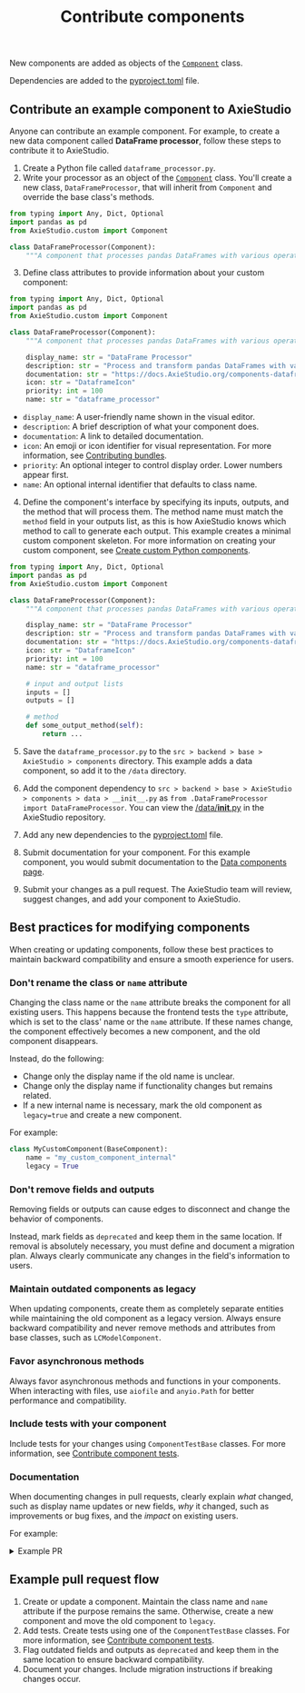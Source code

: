 ﻿---
title: Contribute components
slug: /contributing-components
---


New components are added as objects of the [`Component`](https://github.com/AxieStudio-ai/AxieStudio/blob/main/src/backend/base/AxieStudio/custom/custom_component/component.py) class.

Dependencies are added to the [pyproject.toml](https://github.com/AxieStudio-ai/AxieStudio/blob/main/pyproject.toml#L148) file.

## Contribute an example component to AxieStudio

Anyone can contribute an example component. For example, to create a new data component called **DataFrame processor**, follow these steps to contribute it to AxieStudio.

1. Create a Python file called `dataframe_processor.py`.
2. Write your processor as an object of the [`Component`](https://github.com/AxieStudio-ai/AxieStudio/blob/main/src/backend/base/AxieStudio/custom/custom_component/component.py) class. You'll create a new class, `DataFrameProcessor`, that will inherit from `Component` and override the base class's methods.

```python
from typing import Any, Dict, Optional
import pandas as pd
from AxieStudio.custom import Component

class DataFrameProcessor(Component):
    """A component that processes pandas DataFrames with various operations."""
```

3. Define class attributes to provide information about your custom component:
```python
from typing import Any, Dict, Optional
import pandas as pd
from AxieStudio.custom import Component

class DataFrameProcessor(Component):
    """A component that processes pandas DataFrames with various operations."""

    display_name: str = "DataFrame Processor"
    description: str = "Process and transform pandas DataFrames with various operations like filtering, sorting, and aggregation."
    documentation: str = "https://docs.AxieStudio.org/components-dataframe-processor"
    icon: str = "DataframeIcon"
    priority: int = 100
    name: str = "dataframe_processor"
```

   * `display_name`: A user-friendly name shown in the visual editor.
   * `description`: A brief description of what your component does.
   * `documentation`: A link to detailed documentation.
   * `icon`: An emoji or icon identifier for visual representation.
    For more information, see [Contributing bundles](/contributing-bundles#add-the-bundle-to-the-frontend-folder).
   * `priority`: An optional integer to control display order. Lower numbers appear first.
   * `name`: An optional internal identifier that defaults to class name.

4. Define the component's interface by specifying its inputs, outputs, and the method that will process them. The method name must match the `method` field in your outputs list, as this is how AxieStudio knows which method to call to generate each output.
This example creates a minimal custom component skeleton.
For more information on creating your custom component, see [Create custom Python components](/components-custom-components).
```python
from typing import Any, Dict, Optional
import pandas as pd
from AxieStudio.custom import Component

class DataFrameProcessor(Component):
    """A component that processes pandas DataFrames with various operations."""

    display_name: str = "DataFrame Processor"
    description: str = "Process and transform pandas DataFrames with various operations like filtering, sorting, and aggregation."
    documentation: str = "https://docs.AxieStudio.org/components-dataframe-processor"
    icon: str = "DataframeIcon"
    priority: int = 100
    name: str = "dataframe_processor"

    # input and output lists
    inputs = []
    outputs = []

    # method
    def some_output_method(self):
        return ...
```

5. Save the `dataframe_processor.py` to the `src > backend > base > AxieStudio > components` directory.
This example adds a data component, so add it to the `/data` directory.

6. Add the component dependency to `src > backend > base > AxieStudio > components > data > __init__.py` as `from .DataFrameProcessor import DataFrameProcessor`.
You can view the [/data/__init__.py](https://github.com/AxieStudio-ai/AxieStudio/blob/dev/src/backend/base/AxieStudio/components/data/__init__.py) in the AxieStudio repository.

7. Add any new dependencies to the [pyproject.toml](https://github.com/AxieStudio-ai/AxieStudio/blob/main/pyproject.toml#L20) file.

8. Submit documentation for your component. For this example component, you would submit documentation to the [Data components page](https://github.com/AxieStudio-ai/AxieStudio/blob/main/docs/docs/Components/components-data.mdx).

9. Submit your changes as a pull request. The AxieStudio team will review, suggest changes, and add your component to AxieStudio.

## Best practices for modifying components

When creating or updating components, follow these best practices to maintain backward compatibility and ensure a smooth experience for users.

### Don't rename the class or `name` attribute

Changing the class name or the `name` attribute breaks the component for all existing users. This happens because the frontend tests the `type` attribute, which is set to the class' name or the `name` attribute. If these names change, the component effectively becomes a new component, and the old component disappears.

Instead, do the following:
* Change only the display name if the old name is unclear.
* Change only the display name if functionality changes but remains related.
* If a new internal name is necessary, mark the old component as `legacy=true` and create a new component.

For example:
```python
class MyCustomComponent(BaseComponent):
    name = "my_custom_component_internal"
    legacy = True
```

### Don't remove fields and outputs

Removing fields or outputs can cause edges to disconnect and change the behavior of components.

Instead, mark fields as `deprecated` and keep them in the same location. If removal is absolutely necessary, you must define and document a migration plan. Always clearly communicate any changes in the field's information to users.

### Maintain outdated components as legacy

When updating components, create them as completely separate entities while maintaining the old component as a legacy version. Always ensure backward compatibility and never remove methods and attributes from base classes, such as `LCModelComponent`.

### Favor asynchronous methods

Always favor asynchronous methods and functions in your components. When interacting with files, use `aiofile` and `anyio.Path` for better performance and compatibility.

### Include tests with your component

Include tests for your changes using `ComponentTestBase` classes. For more information, see [Contribute component tests](/contributing-component-tests).

### Documentation

When documenting changes in pull requests, clearly explain *what* changed, such as display name updates or new fields, *why* it changed, such as improvements or bug fixes, and the *impact* on existing users.

For example:

<details>
<summary>Example PR</summary>

```markdown
# Pull request with changes to Notify component

This pull request updates the Notify component.

## What changed
- Added new `timeout` field to control how long the component waits for a response.
- Renamed `message` field to `notification_text` for clarity.
- Added support for async operations.
- Deprecated the `retry_count` field in favor of `max_retries`.

## Why it changed
- `timeout` field addresses user requests for better control over wait times.
- `message` to `notification_text` change makes the field's purpose clearer.
- Async support improves performance in complex flows.
- `retry_count` to `max_retries` aligns with common retry pattern terminology.

## Impact on users
- New `timeout` field is optional (defaults to 30 seconds).
- Users will see a deprecation warning for `retry_count`.
  - Migration: Replace `retry_count` with `max_retries` in existing flows.
  - Both fields will work until version 2.0.
- No action needed for async support - it's backward compatible.
```

</details>

## Example pull request flow

1. Create or update a component.
Maintain the class name and `name` attribute if the purpose remains the same.
Otherwise, create a new component and move the old component to `legacy`.
2. Add tests.
Create tests using one of the `ComponentTestBase` classes.
For more information, see [Contribute component tests](/contributing-component-tests).
3. Flag outdated fields and outputs as `deprecated` and keep them in the same location to ensure backward compatibility.
4. Document your changes.
Include migration instructions if breaking changes occur.